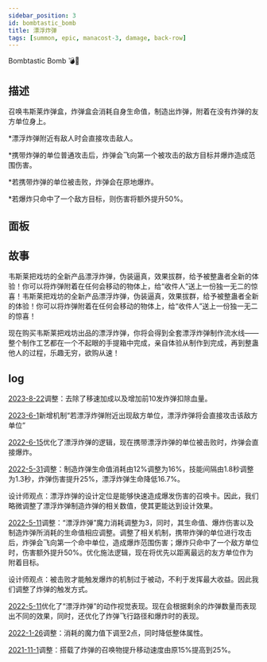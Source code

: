 ```yaml
---
sidebar_position: 3
id: bombtastic_bomb
title: 漂浮炸弹
tags: [summon, epic, manacost-3, damage, back-row]
---
```


Bombtastic Bomb 💣🎁

<!--truncate-->



<CardBasics cardKey={id}/>


## 描述

召唤韦斯莱炸弹盒，炸弹盒会消耗自身生命值，制造出炸弹，附着在没有炸弹的友方单位身上。

*漂浮炸弹附近有敌人时会直接攻击敌人。

*携带炸弹的单位普通攻击后，炸弹会飞向第一个被攻击的敌方目标并爆炸造成范围伤害。

*若携带炸弹的单位被击败，炸弹会在原地爆炸。

*若爆炸只命中了一个敌方目标，则伤害将额外提升50%。

## 面板


<LevelComponent/>


<CardDynamicTable cardKey={id}/>


<CardComplexTable cardKey={id}/>


## 故事

韦斯莱把戏坊的全新产品漂浮炸弹，伪装逼真，效果拔群，给予被整蛊者全新的体验！你可以将炸弹附着在任何会移动的物体上，给“收件人”送上一份独一无二的惊喜！韦斯莱把戏坊的全新产品漂浮炸弹，伪装逼真，效果拔群，给予被整蛊者全新的体验！你可以将炸弹附着在任何会移动的物体上，给“收件人”送上一份独一无二的惊喜！

现在购买韦斯莱把戏坊出品的漂浮炸弹，你将会得到全套漂浮炸弹制作流水线——整个制作工艺都在一个不起眼的手提箱中完成，亲自体验从制作到完成，再到整蛊他人的过程，乐趣无穷，欲购从速！


## log

[2023-8-22](/blog/230822-update-annc#adjustment)调整：去除了移速加成以及增加前10发炸弹扣除血量。

[2023-6-1](/blog/230601-update-annc#adjustment)新增机制“若漂浮炸弹附近出现敌方单位，漂浮炸弹将会直接攻击该敌方单位”

[2022-6-15](/blog/220615-update-annc#optimization)优化了漂浮炸弹的逻辑，现在携带漂浮炸弹的单位被击败时，炸弹会直接爆炸。

[2022-5-31](/blog/230601-update-annc#adjustment)调整：制造炸弹生命值消耗由12%调整为16%，技能间隔由1.8秒调整为1.3秒，炸弹伤害提升25%，漂浮炸弹生命降低16.7%。

设计师观点：漂浮炸弹的设计定位是能够快速造成爆发伤害的召唤卡。因此，我们略微调整了漂浮炸弹制造炸弹的相关数值，使其更能达到设计效果。

[2022-5-11](/blog/220511-update-annc#adjustment)调整：“漂浮炸弹”魔力消耗调整为3，同时，其生命值、爆炸伤害以及制造炸弹所消耗的生命值相应调整。调整了相关机制，携带炸弹的单位进行攻击后，炸弹会飞向第一个命中单位，造成爆炸范围伤害；爆炸只命中了一个敌方单位时，伤害额外提升50%。优化施法逻辑，现在将优先以距离最远的友方单位作为附着目标。

设计师观点：被击败才能触发爆炸的机制过于被动，不利于发挥最大收益。因此我们调整了炸弹的触发方式。

[2022-5-11](/blog/220511-update-annc#optimization)优化了“漂浮炸弹”的动作视觉表现。现在会根据剩余的炸弹数量而表现出不同的效果，同时，还优化了炸弹飞行路径和爆炸时的表现。

[2022-1-26](/blog/220126-update-annc#adjustment)调整：消耗的魔力值下调至2点，同时降低整体属性。

[2021-11-1](/blog/211101-append-annc#adjustment)调整：搭载了炸弹的召唤物提升移动速度由原15%提高到25%。

